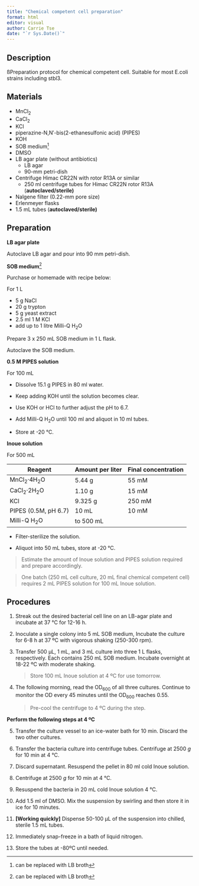 ```yaml
---
title: "Chemical competent cell preparation"
format: html
editor: visual
author: Carrie Tse
date: "`r Sys.Date()`"
---
```


## Description

ßPreparation protocol for chemical competent cell. Suitable for most E.coli strains including stbl3.

## Materials

-   MnCl~2~
-   CaCl~2~
-   KCl
-   piperazine-N,N′-bis(2-ethanesulfonic acid) (PIPES)
-   KOH
-   SOB medium[^1]
-   DMSO
-   LB agar plate (without antibiotics)
    -   LB agar
    -   90-mm petri-dish
-   Centrifuge Himac CR22N with rotor R13A or similar
    -   250 ml centrifuge tubes for Himac CR22N rotor R13A (**autoclaved/sterile)**
-   Nalgene filter (0.22-mm pore size)
-   Erlenmeyer flasks
-   1.5 mL tubes (**autoclaved/sterile)**

[^1]: can be replaced with LB broth

## Preparation

**LB agar plate**

Autoclave LB agar and pour into 90 mm petri-dish.

**SOB medium**[^2]

[^2]: can be replaced with LB broth

Purchase or homemade with recipe below:

For 1 L

-   5 g NaCl
-   20 g trypton
-   5 g yeast extract
-   2.5 ml 1 M KCl
-   add up to 1 litre Milli-Q H~2~O

Prepare 3 x 250 mL SOB medium in 1 L flask.

Autoclave the SOB medium.

**0.5 M PIPES solution**

For 100 mL

-   Dissolve 15.1 g PIPES in 80 ml water.

-   Keep adding KOH until the solution becomes clear.

-   Use KOH or HCl to further adjust the pH to 6.7.

-   Add Milli-Q H~2~O until 100 ml and aliquot in 10 ml tubes.

-   Store at -20 °C.

**Inoue solution**

For 500 mL

| Reagent              | Amount per liter | Final concentration |
|----------------------|------------------|---------------------|
| MnCl~2~·4H~2~O       | 5.44 g           | 55 mM               |
| CaCl~2~·2H~2~O       | 1.10 g           | 15 mM               |
| KCl                  | 9.325 g          | 250 mM              |
| PIPES (0.5M, pH 6.7) | 10 mL            | 10 mM               |
| Milli-Q H~2~O        | to 500 mL        |                     |

-   Filter-sterilize the solution.

-   Aliquot into 50 mL tubes, store at -20 °C.

> Estimate the amount of Inoue solution and PIPES solution required and prepare accordingly.

> One batch (250 mL cell culture, 20 mL final chemical competent cell) requires 2 mL PIPES solution for 100 mL Inoue solution.

## Procedures

1.  Streak out the desired bacterial cell line on an LB-agar plate and incubate at 37 °C for 12-16 h.

2.  Inoculate a single colony into 5 mL SOB medium, Incubate the culture for 6-8 h at 37 ºC with vigorous shaking (250-300 rpm).

3.  Transfer 500 µL, 1 mL, and 3 mL culture into three 1 L flasks, respectively. Each contains 250 mL SOB medium. Incubate overnight at 18-22 ºC with moderate shaking.

    > Store 100 mL Inoue solution at 4 ºC for use tomorrow.

4.  The following morning, read the OD~600~ of all three cultures. Continue to monitor the OD every 45 minutes until the OD~600~ reaches 0.55.

    > Pre-cool the centrifuge to 4 ºC during the step.

**Perform the following steps at 4 ºC**

5.  Transfer the culture vessel to an ice-water bath for 10 min. Discard the two other cultures.

6.  Transfer the bacteria culture into centrifuge tubes. Centrifuge at 2500 *g* for 10 min at 4 °C.

7.  Discard supernatant. Resuspend the pellet in 80 ml cold Inoue solution.

8.  Centrifuge at 2500 *g* for 10 min at 4 °C.

9.  Resuspend the bacteria in 20 mL cold Inoue solution 4 °C.

10. Add 1.5 ml of DMSO. Mix the suspension by swirling and then store it in ice for 10 minutes.

11. **\[Working quickly\]** Dispense 50-100 µL of the suspension into chilled, sterile 1.5 mL tubes.

12. Immediately snap-freeze in a bath of liquid nitrogen.

13. Store the tubes at -80ºC until needed.
